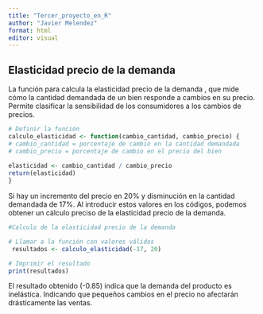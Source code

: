 ---
title: "Tercer_proyecto_en_R"
author: "Javier Melendez"
format: html
editor: visual
---

## Elasticidad precio de la demanda

La función para calcula la elasticidad precio de la demanda , que mide cómo la cantidad demandada de un bien responde a cambios en su precio. Permite clasificar la sensibilidad de los consumidores a los cambios de precios.

```{r}
# Definir la función
calculo_elasticidad <- function(cambio_cantidad, cambio_precio) {
# cambio_cantidad = porcentaje de cambio en la cantidad demandada
# cambio_precio = porcentaje de cambio en el precio del bien
  
elasticidad <- cambio_cantidad / cambio_precio
return(elasticidad) 
}
```

Si hay un incremento del precio en 20% y disminución en la cantidad demandada de 17%. Al introducir estos valores en los códigos, podemos obtener un cálculo preciso de la elasticidad precio de la demanda.

```{r}
#Calculo de la elasticidad precio de la demanda

# Llamar a la función con valores válidos
 resultados <- calculo_elasticidad(-17, 20) 

# Imprimir el resultado
print(resultados) 
```

El resultado obtenido (-0.85) indica que la demanda del producto es inelástica. Indicando que pequeños cambios en el precio no afectarán drásticamente las ventas.
